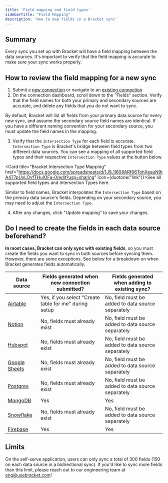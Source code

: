 ```yaml
---
title: 'Field mapping and field types'
sidebarTitle: "Field Mapping"
description: 'How to map fields in a Bracket sync'
---
```


## Summary

Every sync you set up with Bracket will have a field mapping between the data sources. It's important to verify that the field mapping is accurate to make sure your sync works properly.

## How to review the field mapping for a new sync

1. Submit a [new connection](https://app.usebracket.com/) or navigate to an [existing connection](https://app.usebracket.com/connections)
2. On the connection dashboard, scroll down to the "Fields" section. Verify that the field names for both your primary and secondary sources are accurate, and delete any fields that you do not want to sync.

<Note>By default, Bracket will list all fields from your primary data source for every new sync, and assume the secondary source field names are identical. If you have a different naming convention for your secondary source, you must update the field names in the mapping.</Note>

3. Verify that the `Intersection Type` for each field is accurate. `Intersection Type` is Bracket's bridge between field types from two different data sources. You can see a mapping of all supported field types and their respective `Intersection Type` values at the button below.

<Card title="Bracket Intersection Type Mapping" href="https://docs.google.com/spreadsheets/d/1J9_1I608ARf06TohXeauN9tA477pUxLOvfTHuIOFa-0/edit?usp=sharing" icon={duotone("link")}>See all supported field types and Intersection Types here.</Card>

<Warning>Similar to field names, Bracket interpolates the `Intersection Type` based on the primary data source's fields. Depending on your secondary source, you may need to adjust the `Intersection Type`.</Warning>

4. After any changes, click "Update mapping" to save your changes.


## Do I need to create the fields in each data source beforehand?

**In most cases, Bracket can only sync with existing fields**, so you must create the fields you want to sync in both sources before syncing them. However, there are some exceptions. See below for a breakdown on when Bracket generates fields automatically.

| Data source                                       |    Fields generated when new connection submitted?                                                                                | Fields generated when adding to existing sync? |
| --------------------------------                  | --------------------------------------------------------------------------------------------------------------------------------- | --------------------------------------------------------------------------------------------------------------------------------- |
| [Airtable](/connecting/airtable_connecting)      | Yes, if you select "Create table for me" during setup                                                                              | No, field must be added to data source separately |
| [Notion](/connecting/notion_connecting)          | No, fields must already exist                                                                                                      |  No, field must be added to data source separately |
| [Hubspot](/connecting/hubspot_connecting)          | No, fields must already exist                                                                          |  No, field must be added to data source separately |
| [Google Sheets](/connecting/gsheets_connecting)  | No, fields must already exist                                                                                                      |  No, field must be added to data source separately |
| [Postgres](/connecting/postgres_connecting)      | No, fields must already exist                                                                                                      |  No, field must be added to data source separately |
| [MongoDB](/database/mongodb_connecting)          | Yes                                                                                                                                |  Yes |
| [Snowflake](/database/snowflake_connecting)      | No, fields must already exist                                                                                                      |  No, field must be added to data source separately |
| [Firebase](/database/firebase_connecting)      | Yes                                                                                                                                  |  Yes |



## Limits

On the self-serve application, users can only sync a total of 300 fields (150 on each data source
in a bidirectional sync). If you'd like to sync more fields than this limit, please reach out to
our engineering team at eng@usebracket.com!
